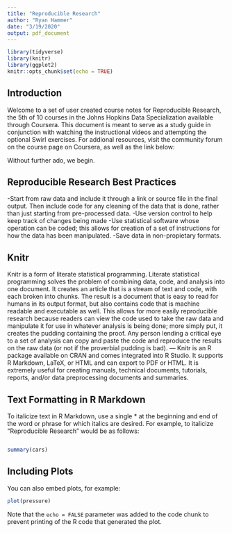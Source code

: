 ```yaml
---
title: "Reproducible Research"
author: "Ryan Hammer"
date: "3/19/2020"
output: pdf_document
---
```


```r
library(tidyverse)
library(knitr)
library(ggplot2)
knitr::opts_chunk$set(echo = TRUE)
```

## Introduction

Welcome to a set of user created course notes for Reproducible Research, the 5th of 10 courses in the Johns Hopkins Data Specialization available through Coursera. This document is meant to serve as a study guide in conjunction with watching the instructional videos and attempting the optional Swirl exercises.
For addional resources, visit the community forum on the course page on Coursera, as well as the link below:



Without further ado, we begin.

## Reproducible Research Best Practices

-Start from raw data and include it through a link or source file in the final output. Then include code for any cleaning of the data that is done, rather than just starting from pre-processed data.
-Use version control to help keep track of changes being made
-Use statistical software whose operation can be coded; this allows for creation of a set of instructions for how the data has been manipulated.
-Save data in non-propietary formats.

## Knitr

Knitr is a form of literate statistical programming. Literate statistical programming solves the problem of combining data, code, and analysis into one document. It creates an article that is a stream of text and code, with each broken into chunks. The result is a document that is easy to read for humans in its output format, but also contains code that is machine readable and executable as well.
This allows for more easily reproducible research because readers can view the code used to take the raw data and manipulate it for use in whatever analysis is being done; more simply put, it creates the pudding containing the proof. Any person lending a critical eye to a set of analysis can copy and paste the code and reproduce the results on the raw data (or not if the proverbial pudding is bad).
---
Knitr is an R package available on CRAN and comes integrated into R Studio. It supports R Markdown, LaTeX, or HTML and can export to PDF or HTML. It is extremely useful for creating manuals, technical documents, tutorials, reports, and/or data preprocessing documents and summaries.

## Text Formatting in R Markdown

To italicize text in R Markdown, use a single * at the beginning and end of the word or phrase for which italics are desired. For example, to italicize "Reproducible Research" would be as follows:
```r

```



```r
summary(cars)
```

## Including Plots

You can also embed plots, for example:

```r
plot(pressure)
```

Note that the `echo = FALSE` parameter was added to the code chunk to prevent printing of the R code that generated the plot.
